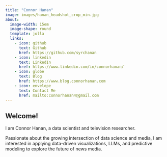 ```yaml
---
title: "Connor Hanan"
image: images/hanan_headshot_crop_min.jpg
about:
  image-width: 15em
  image-shape: round
  template: jolla
  links: 
    - icon: github
      text: Github
      href: https://github.com/syrchanan
    - icon: linkedin
      text: LinkedIn
      href: https://www.linkedin.com/in/connorhanan/
    - icon: globe
      text: Blog
      href: https://www.blog.connorhanan.com
    - icon: envelope
      text: Contact Me
      href: mailto:connorhanan4@gmail.com
---
```


## Welcome!

I am Connor Hanan, a data scientist and television researcher.  

Passionate about the growing intersection of data science and media, I am interested in applying data-driven visualizations, LLMs, and predictive modeling to explore the future of news media.  